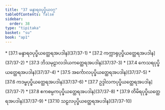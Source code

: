 ```yaml
---
title: "37 မန္ဒာရဝပုပ္ဖိယဝဂ္ဂ"
tableOfContents: false
sidebar:
  order: 38
type: "tipitaka"
basket: "su"
book: "ap1"
---
```



<DynamicBreadcrumb />



<TableOfContents book="ap1" section="37">
* [37.1 မန္ဒာရဝပုပ္ဖိယတ္ထေရအပဒါန](37/37-1)
* [37.2 ကက္ကာရုပုပ္ဖိယတ္ထေရအပဒါန](37/37-2)
* [37.3 ဘိသမုဠာလဒါယကတ္ထေရအပဒါန](37/37-3)
* [37.4 ကေသရပုပ္ဖိယတ္ထေရအပဒါန](37/37-4)
* [37.5 အင်္ကောလပုပ္ဖိယတ္ထေရအပဒါန](37/37-5)
* [37.6 ကဒမ္ဗပုပ္ဖိယတ္ထေရအပဒါန](37/37-6)
* [37.7 ဥဒ္ဒါလကပုပ္ဖိယတ္ထေရအပဒါန](37/37-7)
* [37.8 ဧကစမ္ပကပုပ္ဖိယတ္ထေရအပဒါန](37/37-8)
* [37.9 တိမိရပုပ္ဖိယတ္ထေရအပဒါန](37/37-9)
* [37.10 သဠလပုပ္ဖိယတ္ထေရအပဒါန](37/37-10)
</TableOfContents>